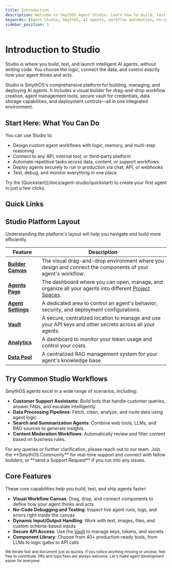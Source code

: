 ```yaml
---
title: Introduction
description: Welcome to SmythOS Agent Studio. Learn how to build, test, and deploy powerful AI agents using our visual workflow builder and no-code tools.
keywords: [Agent Studio, SmythOS, AI agents, workflow automation, no-code, visual builder]
sidebar_position: 1
---
```

# Introduction to Studio

Studio is where you build, test, and launch intelligent AI agents, without writing code. You choose the logic, connect the data, and control exactly how your agent thinks and acts.

<InfoCallout title="What is Studio?">
Studio is SmythOS's comprehensive platform for building, managing, and deploying AI agents. It includes a visual builder for drag-and-drop workflow creation, agent management tools, secure vault for credentials, data storage capabilities, and deployment controls—all in one integrated environment.
</InfoCallout>

## Start Here: What You Can Do

You can use Studio to:

- Design custom agent workflows with logic, memory, and multi-step reasoning  
- Connect to any API, internal tool, or third-party platform  
- Automate repetitive tasks across data, content, or support workflows  
- Deploy agents securely to run in production via chat, API, or webhooks  
- Test, debug, and monitor everything in one place  

<TipCallout title="First time here?">
Try the [Quickstart](/docs/agent-studio/quickstart) to create your first agent in just a few clicks.
</TipCallout>

## Quick Links
<CardGrid>
  <Card
    title="Quickstart"
    description="Ship your first agent in 2 minutes."
    to="/docs/agent-studio/quickstart"
  />
<Card
    title="Testing Agents"
    description="Debug and ensure reliability."
    to="/docs/agent-studio/build-agents/debugging"
  />
  <Card
    title="Explore Integrations"
    description="Core integrations at a glance."
    to="/docs/agent-studio/integrations"
  />
</CardGrid>

## Studio Platform Layout

Understanding the platform's layout will help you navigate and build more efficiently.

| Feature             | Description                                                                                             |
| ------------------- | ------------------------------------------------------------------------------------------------------- |
| [**Builder Canvas**](https://app.smythos.com/builder) | The visual drag-and-drop environment where you design and connect the components of your agent's workflow. |
| [**Agents Page**](https://app.smythos.com/agents) | The dashboard where you can open, manage, and organize all your agents into different [Project Spaces](/docs/account-management/spaces-management). |
| **[Agent Settings](/docs/agent-studio/manage-agents/overview)** | A dedicated area to control an agent's behavior, security, and deployment configurations.      |
| **[Vault](/docs/agent-studio/key-concepts/vault)** | A secure, centralized location to manage and use your API keys and other secrets across all your agents. |
| **[Analytics](/docs/agent-collaboration/analytics)** | A dashboard to monitor your token usage and control your costs.                                 |
| **[Data Pool](/docs/agent-collaboration/data-pool/data-spaces)** | A centralized RAG management system for your agent's knowledge base. |

<Divider />

## Try Common Studio Workflows

SmythOS agents excel in a wide range of scenarios, including:

- **Customer Support Assistants**: Build bots that handle customer queries, answer FAQs, and escalate intelligently.
- **Data Processing Pipelines**: Fetch, clean, analyze, and route data using agent logic.
- **Search and Summarization Agents**: Combine web tools, LLMs, and RAG sources to generate insights.
- **Content Moderation Workflows**: Automatically review and filter content based on business rules.

<InfoCallout title="Need More Help?">
  For any queries or further clarification, please reach out to our team. Join the **SmythOS Community** for real-time support and connect with fellow builders, or **send a Support Request** if you run into any issues.
</InfoCallout>

## Core Features

These core capabilities help you build, test, and ship agents faster:

- **Visual Workflow Canvas**: Drag, drop, and connect components to define how your agent thinks and acts  
- **No-Code Debugging and Testing**: Inspect live agent runs, logs, and errors right inside the canvas  
- **Dynamic Input/Output Handling**: Work with text, images, files, and custom schema-based inputs  
- **Secure API Access**: Use the [Vault](/docs/agent-studio/key-concepts/vault) to manage keys, tokens, and secrets  
- **Component Library**: Choose from 40+ production-ready tools, from LLMs to logic gates to API calls  

<small>
We iterate fast and document just as quickly. If you notice anything missing or unclear, feel free to contribute. PRs and typo fixes are always welcome. Let's make agent development easier for everyone.
</small>